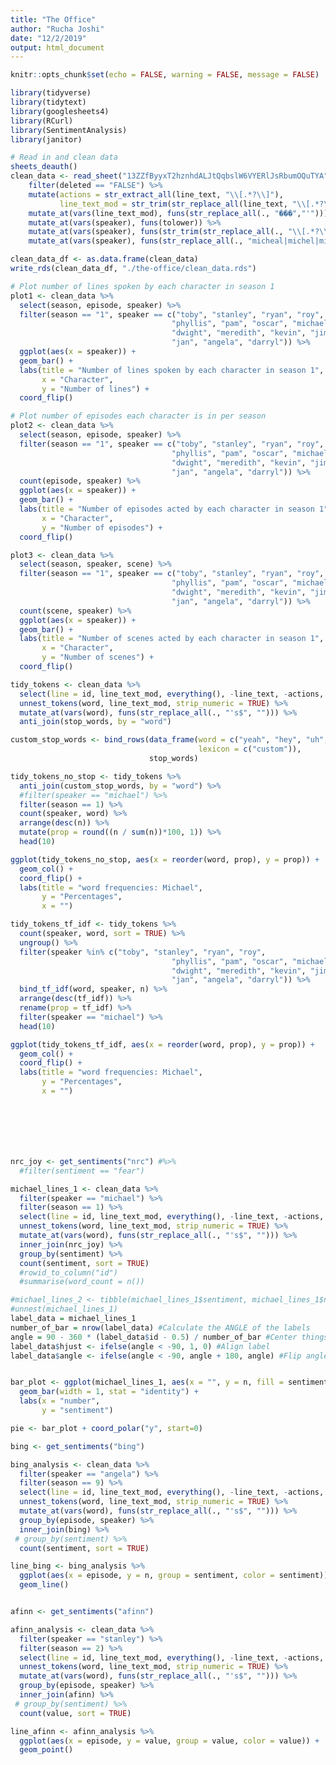 ```yaml
---
title: "The Office"
author: "Rucha Joshi"
date: "12/2/2019"
output: html_document
---
```


```r
knitr::opts_chunk$set(echo = FALSE, warning = FALSE, message = FALSE)

library(tidyverse)
library(tidytext)
library(googlesheets4)
library(RCurl)
library(SentimentAnalysis)
library(janitor)
```


```r
# Read in and clean data
sheets_deauth()
clean_data <- read_sheet("13ZZfByyxT2hznhdALJtQqbslW6VYERlJsRbumOQuTYA") %>%
    filter(deleted == "FALSE") %>%
    mutate(actions = str_extract_all(line_text, "\\[.*?\\]"),
           line_text_mod = str_trim(str_replace_all(line_text, "\\[.*?\\]", ""))) %>% 
    mutate_at(vars(line_text_mod), funs(str_replace_all(., "���","'"))) %>% 
    mutate_at(vars(speaker), funs(tolower)) %>% 
    mutate_at(vars(speaker), funs(str_trim(str_replace_all(., "\\[.*?\\]", "")))) %>% 
    mutate_at(vars(speaker), funs(str_replace_all(., "micheal|michel|michae$", "michael")))

clean_data_df <- as.data.frame(clean_data)
write_rds(clean_data_df, "./the-office/clean_data.rds")

# Plot number of lines spoken by each character in season 1
plot1 <- clean_data %>%
  select(season, episode, speaker) %>%
  filter(season == "1", speaker == c("toby", "stanley", "ryan", "roy", 
                                    "phyllis", "pam", "oscar", "michael", 
                                    "dwight", "meredith", "kevin", "jim", 
                                    "jan", "angela", "darryl")) %>% 
  ggplot(aes(x = speaker)) +
  geom_bar() +
  labs(title = "Number of lines spoken by each character in season 1", 
       x = "Character", 
       y = "Number of lines") +
  coord_flip()

# Plot number of episodes each character is in per season
plot2 <- clean_data %>%
  select(season, episode, speaker) %>%
  filter(season == "1", speaker == c("toby", "stanley", "ryan", "roy", 
                                    "phyllis", "pam", "oscar", "michael", 
                                    "dwight", "meredith", "kevin", "jim", 
                                    "jan", "angela", "darryl")) %>% 
  count(episode, speaker) %>%
  ggplot(aes(x = speaker)) +
  geom_bar() +
  labs(title = "Number of episodes acted by each character in season 1", 
       x = "Character", 
       y = "Number of episodes") +
  coord_flip()

plot3 <- clean_data %>%
  select(season, speaker, scene) %>%
  filter(season == "1", speaker == c("toby", "stanley", "ryan", "roy", 
                                    "phyllis", "pam", "oscar", "michael", 
                                    "dwight", "meredith", "kevin", "jim", 
                                    "jan", "angela", "darryl")) %>% 
  count(scene, speaker) %>%
  ggplot(aes(x = speaker)) +
  geom_bar() +
  labs(title = "Number of scenes acted by each character in season 1", 
       x = "Character", 
       y = "Number of scenes") +
  coord_flip()

```


```r
tidy_tokens <- clean_data %>%
  select(line = id, line_text_mod, everything(), -line_text, -actions, -deleted) %>% 
  unnest_tokens(word, line_text_mod, strip_numeric = TRUE) %>%
  mutate_at(vars(word), funs(str_replace_all(., "'s$", ""))) %>%
  anti_join(stop_words, by = "word")

custom_stop_words <- bind_rows(data_frame(word = c("yeah", "hey", "uh", "um", "huh", "hmm", "ah", "umm", "uhh", "gonna", "na", "ha", "gotta"), 
                                          lexicon = c("custom")), 
                               stop_words)

tidy_tokens_no_stop <- tidy_tokens %>% 
  anti_join(custom_stop_words, by = "word") %>%
  #filter(speaker == "michael") %>%
  filter(season == 1) %>%
  count(speaker, word) %>%
  arrange(desc(n)) %>%
  mutate(prop = round((n / sum(n))*100, 1)) %>%
  head(10)

ggplot(tidy_tokens_no_stop, aes(x = reorder(word, prop), y = prop)) + 
  geom_col() +
  coord_flip() +
  labs(title = "word frequencies: Michael",
       y = "Percentages",
       x = "")

tidy_tokens_tf_idf <- tidy_tokens %>%
  count(speaker, word, sort = TRUE) %>%
  ungroup() %>% 
  filter(speaker %in% c("toby", "stanley", "ryan", "roy", 
                                    "phyllis", "pam", "oscar", "michael", 
                                    "dwight", "meredith", "kevin", "jim", 
                                    "jan", "angela", "darryl")) %>% 
  bind_tf_idf(word, speaker, n) %>%
  arrange(desc(tf_idf)) %>%
  rename(prop = tf_idf) %>%
  filter(speaker == "michael") %>%
  head(10)

ggplot(tidy_tokens_tf_idf, aes(x = reorder(word, prop), y = prop)) +
  geom_col() +
  coord_flip() +
  labs(title = "word frequencies: Michael",
       y = "Percentages",
       x = "")







nrc_joy <- get_sentiments("nrc") #%>% 
  #filter(sentiment == "fear")

michael_lines_1 <- clean_data %>%
  filter(speaker == "michael") %>%
  filter(season == 1) %>%
  select(line = id, line_text_mod, everything(), -line_text, -actions, -deleted) %>% 
  unnest_tokens(word, line_text_mod, strip_numeric = TRUE) %>%
  mutate_at(vars(word), funs(str_replace_all(., "'s$", ""))) %>%
  inner_join(nrc_joy) %>%
  group_by(sentiment) %>%
  count(sentiment, sort = TRUE)
  #rowid_to_column("id")
  #summarise(word_count = n())

#michael_lines_2 <- tibble(michael_lines_1$sentiment, michael_lines_1$n, id = 1:10)
#unnest(michael_lines_1) 
label_data = michael_lines_1
number_of_bar = nrow(label_data) #Calculate the ANGLE of the labels
angle = 90 - 360 * (label_data$id - 0.5) / number_of_bar #Center things
label_data$hjust <- ifelse(angle < -90, 1, 0) #Align label
label_data$angle <- ifelse(angle < -90, angle + 180, angle) #Flip angle


bar_plot <- ggplot(michael_lines_1, aes(x = "", y = n, fill = sentiment)) + 
  geom_bar(width = 1, stat = "identity") + 
  labs(x = "number",
       y = "sentiment")

pie <- bar_plot + coord_polar("y", start=0)

bing <- get_sentiments("bing")

bing_analysis <- clean_data %>%
  filter(speaker == "angela") %>%
  filter(season == 9) %>%
  select(line = id, line_text_mod, everything(), -line_text, -actions, -deleted) %>% 
  unnest_tokens(word, line_text_mod, strip_numeric = TRUE) %>%
  mutate_at(vars(word), funs(str_replace_all(., "'s$", ""))) %>%
  group_by(episode, speaker) %>%
  inner_join(bing) %>%
 # group_by(sentiment) %>%
  count(sentiment, sort = TRUE)

line_bing <- bing_analysis %>%
  ggplot(aes(x = episode, y = n, group = sentiment, color = sentiment)) +
  geom_line()


afinn <- get_sentiments("afinn")

afinn_analysis <- clean_data %>%
  filter(speaker == "stanley") %>%
  filter(season == 2) %>%
  select(line = id, line_text_mod, everything(), -line_text, -actions, -deleted) %>% 
  unnest_tokens(word, line_text_mod, strip_numeric = TRUE) %>%
  mutate_at(vars(word), funs(str_replace_all(., "'s$", ""))) %>%
  group_by(episode, speaker) %>%
  inner_join(afinn) %>%
 # group_by(sentiment) %>%
  count(value, sort = TRUE)

line_afinn <- afinn_analysis %>%
  ggplot(aes(x = episode, y = value, group = value, color = value)) +
  geom_point()

```


